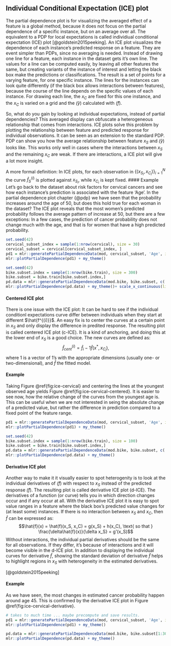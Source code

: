 ## Individual Conditional Expectation (ICE) plot

The partial dependence plot is for visualizing the averaged effect of a feature is a global method, because it does not focus on the partial dependence of a specific instance, but on an average over all.
The equivalent to a PDP for local expectations is called individiual conditional expectation (ICE) plot [@goldstein2015peeking].
An ICE plot visualizes the dependence of each instance's predicted response on a feature.
They are event simpler than PDPs, since no averaging is needed.
Instead of drawing one line for a feature, each instance in the dataset gets it's own line.
The values for a line can be computed easily, by leaving all other features the same, but creating variants of the instance of interest and letting the black box make the predictions or classifications.
The result is a set of points for a varying feature, for one specific instance.
The lines for the instances can look quite differently (if the black box allows interactions between features), because the course of the line depends on the specific values of each instance.
For drawing each line, the $x_C$ are fixed for this one instance, and the $x_C$ is varied on a grid and the $\hat(y)$ calculated with $\hat(f)$.

So, what do you gain by looking at individual expectations, instead of partial dependencies?
This averaged display can obfuscate a heterogeneous relationship that comes from interactions.
ICE plots \citep{goldstein2015peeking} solve this problem by plotting the relationship between feature and predicted response for individual observations.
It can be seen as an extension to the standard PDP.
PDP can show you how the average relationship between feature $x_S$ and $\hat(y)$ looks like.
This works only well in cases where the interactions between $x_S$ and the remaining $x_C$ are weak.
If there are interactions, a ICE plot will give a lot more insight.

A more formal definition:
In ICE plots, for each observation in $\{(x_{S_i}, x_{C_i})\}_{i=1}^N$ the curve $\hat{f}_S^{(i)}$ is plotted against $x_{S_i}$, while $x_{C_i}$ is kept fixed.
#### Example
Let's go back to the dataset about risk factors for cervical cancers and see how each instance's prediction is associated with the feature 'Age'.
In the partial dependence plot chapter {@pdp} we have seen that the probability increases around the age of 50, but does this hold true for each woman in the dataset?
The ICE plot reveals that the most women's predicted probability follows the average pattern of increase at 50, but there are a few exceptions:
In a few cases, the prediction of cancer probability does not change much with the age, and that is for women that have a high predicted probability.
```r
set.seed(42)
cervical_subset_index = sample(1:nrow(cervical), size = 30)
cervical_subset = cervical[cervical_subset_index, ]
pd1 = mlr::generatePartialDependenceData(mod, cervical_subset, 'Age', individual = TRUE)
mlr::plotPartialDependence(pd1) + my_theme()
```

```r
set.seed(42)
bike.subset.index = sample(1:nrow(bike.train), size = 300)
bike.subset = bike.train[bike.subset.index,]
pd.data = mlr::generatePartialDependenceData(mod.bike, bike.subset, c('temp', 'hum', 'windspeed'), individual = TRUE)
mlr::plotPartialDependence(pd.data) + my_theme()+ scale_x_continuous(limits = c(0, NA)) + scale_y_continuous(limits = c(0, NA))
```

#### Centered ICE plot
There is one issue with the ICE plot:
It can be hard to see if the individual conditionl expectations curve differ between individuals when they start at different $\hat{f^{(i)}}$.
An easy fix is to center the curves at a certain point in $x_S$ and only display the difference in predited response.
The resulting plot is called centered ICE plot (c-ICE).
It is a kind of anchoring, and doing this at the lower end of $x_S$ is a good choice.
The new curves are defined as: $$\hat{f}_{cent}^{(i)} = \hat{f}_i - 1\hat{f}(x^{\text{*}}, x_{C_i}), $$
where $1$ is a vector of 1's with the appropriate dimensions (usually one- or two-dimensional), and $\hat{f}$ the fitted model.

#### Example
Taking Figure \@ref{fig:ice-cervical} and centering the lines at the youngest observed age yields Figure \@ref{fig:ice-cervical-centered}.
It is easier to see now, how the relative change of the curves from the youngest age is.
This can be useful when we are not interested in seing the absolute change of a predicted value, but rather the difference in prediction compared to a fixed point of the feature range.
```r
pd1 = mlr::generatePartialDependenceData(mod, cervical_subset, 'Age', individual = TRUE, center = list(Age=53))
mlr::plotPartialDependence(pd1) + my_theme()
```

```r
set.seed(42)
bike.subset.index = sample(1:nrow(bike.train), size = 100)
bike.subset = bike.train[bike.subset.index,]
pd.data = mlr::generatePartialDependenceData(mod.bike, bike.subset, c('temp', 'hum', 'windspeed'), individual = TRUE, center = list(temp = min(bike.train$temp), hum = min(bike.train$hum), windspeed = min(bike.train$windspeed)))
mlr::plotPartialDependence(pd.data) + my_theme()
```
#### Derivative ICE plot
Another way to make it it visually easier to spot heterogenity is to look at the individual derivatives of $\hat(f)$ with respect to $x_S$ instead of the predicted response $\hat(f)$.
The resulting plot is called derivative ICE plot (d-ICE).
The derivatives of a function (or curve) tells you in which direction changes occur and if any occur at all.
With the derivative ICE plot it is easy to spot value ranges in a feature where the black box's predicted value changes for (at least some) instances.
If there is no interaction between $x_S$ and $x_C$, then $\hat{f}$ can be expressed as:
$$\hat{f}(x) = \hat(f)(x_S, x_C) = g(x_S) + h(x_C), \text{ so that } \frac{\delta\hat{f}(x)}{\delta x_S} = g'(x_S)$$
Without interactions, the individual partial derivatives should be the same for all observations.
If they differ, it's because of interactions and it will become visible in the d-ICE plot.
In addition to displaying the individual curves for derivative $\hat{f}$, showing the standard deviation of derivative $\hat{f}$ helps to highlight regions in $x_S$ with heterogeneity in the estimated derivatives.

[@goldstein2015peeking]

#### Example
As we have seen, the most changes in estimated cancer probability happen around age 45.
This is confirmed by the derivative ICE plot in Figure \@ref{fig:ice-cervical-derivative}.
```r
# takes to much time ... maybe precompute and save results.
pd1 = mlr::generatePartialDependenceData(mod, cervical_subset, 'Age', individual = TRUE, derivative = TRUE, method = 'simple')
mlr::plotPartialDependence(pd1) + my_theme()
```


```r
pd.data = mlr::generatePartialDependenceData(mod.bike, bike.subset[1:30,], c('temp', 'hum', 'windspeed'), individual = TRUE, derivative = TRUE, method = 'simple')
mlr::plotPartialDependence(pd.data) + my_theme()
```
